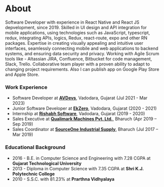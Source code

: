 # About

Software Developer with experience in React Native and React JS depvelopment, since 2019. Skilled in UI design and API integration for mobile applications, using technologies such as JavaScript, typescript, redux, integrating APIs, logics, Redux, react-route, expo and other RN packages. Expertise in creating visually appealing and intuitive user interfaces, seamlessly connecting mobile and web applications to backend systems, and ensuring data security and privacy. Working with Agile Scrum tools like - Altassian JIRA, Confluence, Bitbucket for code management, Slack, Trello. Collaborative team player with a proven ability to adapt to changing project requirements. Also I can publish app on Google Play Store and Apple Store. 

### Work Experience
- Software Developer at **[AVDevs](http://www.avdevs.com/)**, Vadodara, Gujarat (Jul 2021 - Mar 2023)
- Junior Software Developer at **[EkZero](http://ekzero.com/)**, Vadodara, Gujarat (2020 - 2021)
- Internship at **[Rishabh Software](https://www.rishabhsoft.com/)**, Vadodara, Gujarat (2019 - 2020)
- Sales Executive at **[Qualimark Machines Pvt. Ltd.](http://www.qualimark.in/)**, Bharuch (Apr 2019 – Sep 2019)
- Sales Coordinator at **[SourceOne Industrial Supply](https://maps.app.goo.gl/LGupAwAVWaz2q73u6)**, Bharuch (Jul 2017 – Mar 2019)


### Educational Background
- 2016 - B.E. in Computer Science and Engineering with 7.28 CGPA at **Gujarat Technological University**
- 2013 - Diploma in Computer Science with 7.35 CGPA at **Shri K.J. Polytechnic College**
- 2010 - S.S.C. with  81.23% at **Prarthna Vidhyalaya**
